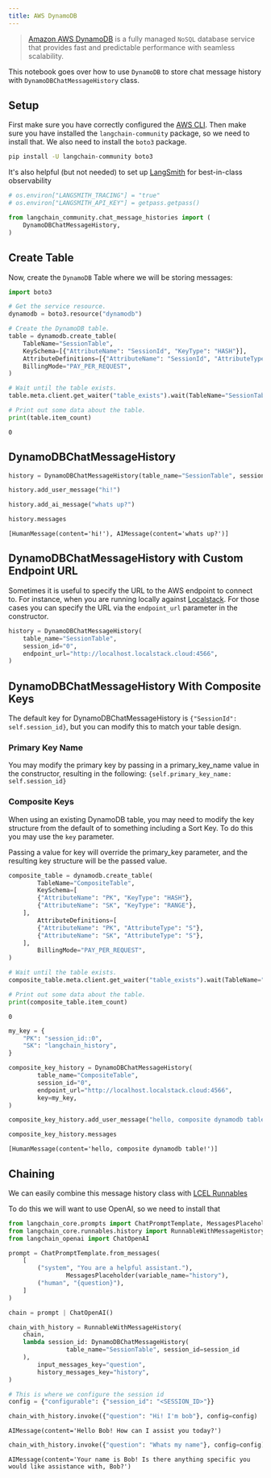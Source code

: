 ```yaml
---
title: AWS DynamoDB
---
```


>[Amazon AWS DynamoDB](https://awscli.amazonaws.com/v2/documentation/api/latest/reference/dynamodb/index.html) is a fully managed `NoSQL` database service that provides fast and predictable performance with seamless scalability.

This notebook goes over how to use `DynamoDB` to store chat message history with `DynamoDBChatMessageHistory` class.

## Setup

First make sure you have correctly configured the [AWS CLI](https://docs.aws.amazon.com/cli/latest/userguide/cli-chap-configure.html). Then make sure you have installed the `langchain-community` package, so we need to install that. We also need to install the `boto3` package.

```bash
pip install -U langchain-community boto3
```

It's also helpful (but not needed) to set up [LangSmith](https://smith.langchain.com/) for best-in-class observability

```python
# os.environ["LANGSMITH_TRACING"] = "true"
# os.environ["LANGSMITH_API_KEY"] = getpass.getpass()
```

```python
from langchain_community.chat_message_histories import (
    DynamoDBChatMessageHistory,
)
```

## Create Table

Now, create the `DynamoDB` Table where we will be storing messages:

```python
import boto3

# Get the service resource.
dynamodb = boto3.resource("dynamodb")

# Create the DynamoDB table.
table = dynamodb.create_table(
    TableName="SessionTable",
    KeySchema=[{"AttributeName": "SessionId", "KeyType": "HASH"}],
    AttributeDefinitions=[{"AttributeName": "SessionId", "AttributeType": "S"}],
    BillingMode="PAY_PER_REQUEST",
)

# Wait until the table exists.
table.meta.client.get_waiter("table_exists").wait(TableName="SessionTable")

# Print out some data about the table.
print(table.item_count)
```

```output
0
```

## DynamoDBChatMessageHistory

```python
history = DynamoDBChatMessageHistory(table_name="SessionTable", session_id="0")

history.add_user_message("hi!")

history.add_ai_message("whats up?")
```

```python
history.messages
```

```output
[HumanMessage(content='hi!'), AIMessage(content='whats up?')]
```

## DynamoDBChatMessageHistory with Custom Endpoint URL

Sometimes it is useful to specify the URL to the AWS endpoint to connect to. For instance, when you are running locally against [Localstack](https://localstack.cloud/). For those cases you can specify the URL via the `endpoint_url` parameter in the constructor.

```python
history = DynamoDBChatMessageHistory(
    table_name="SessionTable",
    session_id="0",
    endpoint_url="http://localhost.localstack.cloud:4566",
)
```

## DynamoDBChatMessageHistory With Composite Keys

The default key for DynamoDBChatMessageHistory is ```{"SessionId": self.session_id}```, but you can modify this to match your table design.

### Primary Key Name

You may modify the primary key by passing in a primary_key_name value in the constructor, resulting in the following:
```{self.primary_key_name: self.session_id}```

### Composite Keys

When using an existing DynamoDB table, you may need to modify the key structure from the default of to something including a Sort Key. To do this you may use the ```key``` parameter.

Passing a value for key will override the primary_key parameter, and the resulting key structure will be the passed value.

```python
composite_table = dynamodb.create_table(
        TableName="CompositeTable",
        KeySchema=[
        {"AttributeName": "PK", "KeyType": "HASH"},
        {"AttributeName": "SK", "KeyType": "RANGE"},
    ],
        AttributeDefinitions=[
        {"AttributeName": "PK", "AttributeType": "S"},
        {"AttributeName": "SK", "AttributeType": "S"},
    ],
        BillingMode="PAY_PER_REQUEST",
)

# Wait until the table exists.
composite_table.meta.client.get_waiter("table_exists").wait(TableName="CompositeTable")

# Print out some data about the table.
print(composite_table.item_count)
```

```output
0
```

```python
my_key = {
    "PK": "session_id::0",
    "SK": "langchain_history",
}

composite_key_history = DynamoDBChatMessageHistory(
        table_name="CompositeTable",
        session_id="0",
        endpoint_url="http://localhost.localstack.cloud:4566",
        key=my_key,
)

composite_key_history.add_user_message("hello, composite dynamodb table!")

composite_key_history.messages
```

```output
[HumanMessage(content='hello, composite dynamodb table!')]
```

## Chaining

We can easily combine this message history class with [LCEL Runnables](/oss/python/how-to/message_history)

To do this we will want to use OpenAI, so we need to install that

```python
from langchain_core.prompts import ChatPromptTemplate, MessagesPlaceholder
from langchain_core.runnables.history import RunnableWithMessageHistory
from langchain_openai import ChatOpenAI
```

```python
prompt = ChatPromptTemplate.from_messages(
    [
        ("system", "You are a helpful assistant."),
                MessagesPlaceholder(variable_name="history"),
        ("human", "{question}"),
    ]
)

chain = prompt | ChatOpenAI()
```

```python
chain_with_history = RunnableWithMessageHistory(
    chain,
    lambda session_id: DynamoDBChatMessageHistory(
                table_name="SessionTable", session_id=session_id
    ),
        input_messages_key="question",
        history_messages_key="history",
)
```

```python
# This is where we configure the session id
config = {"configurable": {"session_id": "<SESSION_ID>"}}
```

```python
chain_with_history.invoke({"question": "Hi! I'm bob"}, config=config)
```

```output
AIMessage(content='Hello Bob! How can I assist you today?')
```

```python
chain_with_history.invoke({"question": "Whats my name"}, config=config)
```

```output
AIMessage(content='Your name is Bob! Is there anything specific you would like assistance with, Bob?')
```
